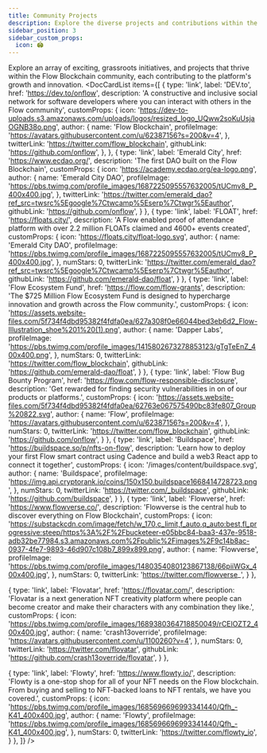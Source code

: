 ```yaml
---
title: Community Projects
description: Explore the diverse projects and contributions within the Flow Blockchain community.
sidebar_position: 3
sidebar_custom_props:
  icon: 🏟️
---
```



Explore an array of exciting, grassroots initiatives, and projects that thrive within the Flow Blockchain community, each contributing to the platform's growth and innovation.
<DocCardList items={[
  {
    type: 'link',
    label: 'DEV.to',
    href: 'https://dev.to/onflow',
    description: 'A constructive and inclusive social network for software developers where you can interact with others in the Flow community',
    customProps: {
      icon: 'https://dev-to-uploads.s3.amazonaws.com/uploads/logos/resized_logo_UQww2soKuUsjaOGNB38o.png',
      author: {
        name: 'Flow Blockchain',
        profileImage:
          'https://avatars.githubusercontent.com/u/62387156?s=200&v=4',
      },
      twitterLink: 'https://twitter.com/flow_blockchain',
      githubLink: 'https://github.com/onflow',
    },
  },
  {
    type: 'link',
    label: 'Emerald City',
    href: 'https://www.ecdao.org/',
    description: 'The first DAO built on the Flow Blockchain',
    customProps: {
      icon: 'https://academy.ecdao.org/ea-logo.png',
      author: {
        name: 'Emerald City DAO',
        profileImage:
          'https://pbs.twimg.com/profile_images/1687225095557632005/tUCmv8_P_400x400.jpg',
      },
      twitterLink: 'https://twitter.com/emerald_dao?ref_src=twsrc%5Egoogle%7Ctwcamp%5Eserp%7Ctwgr%5Eauthor',
      githubLink: 'https://github.com/onflow',
    }
  },
  {
    type: 'link',
    label: 'FLOAT',
    href: 'https://floats.city/',
    description: 'A Flow enabled proof of attendance platform with over 2.2 million FLOATs claimed and 4600+ events created',
    customProps: {
      icon: 'https://floats.city/float-logo.svg',
      author: {
        name: 'Emerald City DAO',
        profileImage:
          'https://pbs.twimg.com/profile_images/1687225095557632005/tUCmv8_P_400x400.jpg',
      },
      numStars: 0,
      twitterLink: 'https://twitter.com/emerald_dao?ref_src=twsrc%5Egoogle%7Ctwcamp%5Eserp%7Ctwgr%5Eauthor',
      githubLink: 'https://github.com/emerald-dao/float',
    }
  },
  {
    type: 'link',
    label: 'Flow Ecosystem Fund',
    href: 'https://flow.com/flow-grants',
    description: 'The $725 Million Flow Ecosystem Fund is designed to hypercharge innovation and growth across the Flow community.',
    customProps: {
      icon: 'https://assets.website-files.com/5f734f4dbd95382f4fdfa0ea/627a308f0e66044bed3eb6d2_Flow-Illustration_shoe%201%20(1).png',
      author: {
        name: 'Dapper Labs',
        profileImage:
          'https://pbs.twimg.com/profile_images/1415802673278853123/gTgTeEnZ_400x400.png',
      },
      numStars: 0,
      twitterLink: 'https://twitter.com/flow_blockchain',
      githubLink: 'https://github.com/emerald-dao/float',
    }
  },
  {
    type: 'link',
    label: 'Flow Bug Bounty Program',
    href: 'https://flow.com/flow-responsible-disclosure',
    description: 'Get rewarded for finding security vulnerabilities in on of our products or platforms.',
    customProps: {
      icon: 'https://assets.website-files.com/5f734f4dbd95382f4fdfa0ea/62763e067575490bc83fe807_Group%20822.svg',
      author: {
        name: 'Flow',
        profileImage:
          'https://avatars.githubusercontent.com/u/62387156?s=200&v=4',
      },
      numStars: 0,
      twitterLink: 'https://twitter.com/flow_blockchain',
      githubLink: 'https://github.com/onflow',
    }
  },
  {
    type: 'link',
    label: 'Buildspace',
    href: 'https://buildspace.so/p/nfts-on-flow',
    description: 'Learn how to deploy your first Flow smart contract using Cadence and build a web3 React app to connect it together',
    customProps: {
      icon: '/images/content/buildspace.svg',
      author: {
        name: 'Buildspace',
        profileImage:
          'https://img.api.cryptorank.io/coins/150x150.buildspace1668414728723.png',
      },
      numStars: 0,
      twitterLink: 'https://twitter.com/_buildspace',
      githubLink: 'https://github.com/buildspace',
    }
  },
  {
    type: 'link',
    label: 'Flowverse',
    href: 'https://www.flowverse.co/',
    description: 'Flowverse is the central hub to discover everything on Flow Blockchain',
    customProps: {
      icon: 'https://substackcdn.com/image/fetch/w_170,c_limit,f_auto,q_auto:best,fl_progressive:steep/https%3A%2F%2Fbucketeer-e05bbc84-baa3-437e-9518-adb32be77984.s3.amazonaws.com%2Fpublic%2Fimages%2F9c14b8ac-0937-4fe7-9893-46d907c108b7_899x899.png',
      author: {
        name: 'Flowverse',
        profileImage:
          'https://pbs.twimg.com/profile_images/1480354080123867138/66piiWGx_400x400.jpg',
      },
      numStars: 0,
      twitterLink: 'https://twitter.com/flowverse_',
    }
  },

  {
    type: 'link',
    label: 'Flovatar',
    href: 'https://flovatar.com/',
    description: 'Flovatar is a next generation NFT creativity platform where people can become creator and make their characters with any combination they like.',
    customProps: {
      icon: 'https://pbs.twimg.com/profile_images/1689380364718850049/rCElOZT2_400x400.jpg',
      author: {
        name: 'crash13override',
        profileImage: 'https://avatars.githubusercontent.com/u/1100260?v=4',
      },
      numStars: 0,
      twitterLink: 'https://twitter.com/flovatar',
      githubLink: 'https://github.com/crash13override/flovatar',
    }
  },

  {
    type: 'link',
    label: 'Flowty',
    href: 'https://www.flowty.io/',
    description: 'Flowty is a one-stop shop for all of your NFT needs on the Flow blockchain. From buying and selling to NFT-backed loans to NFT rentals, we have you covered.',
    customProps: {
      icon: 'https://pbs.twimg.com/profile_images/1685696696993341440/Qfh_-K41_400x400.jpg',
      author: {
        name: 'Flowty',
        profileImage:
          'https://pbs.twimg.com/profile_images/1685696696993341440/Qfh_-K41_400x400.jpg',
      },
      numStars: 0,
      twitterLink: 'https://twitter.com/flowty_io',
    }
  },
]} />
